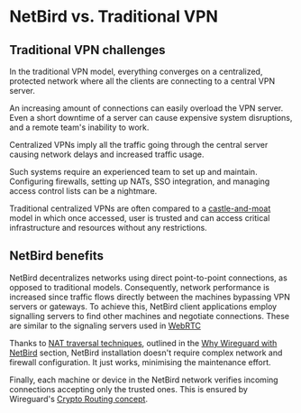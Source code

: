 
<HeroPattern />

# NetBird vs. Traditional VPN

## Traditional VPN challenges
In the traditional VPN model, everything converges on a centralized, protected network where all the clients are connecting to a central VPN server.

An increasing amount of connections can easily overload the VPN server.
Even a short downtime of a server can cause expensive system disruptions, and a remote team's inability to work.

Centralized VPNs imply all the traffic going through the central server causing network delays and increased traffic usage.

Such systems require an experienced team to set up and maintain.
Configuring firewalls, setting up NATs, SSO integration, and managing access control lists can be a nightmare.

Traditional centralized VPNs are often compared to a [castle-and-moat](https://en.wikipedia.org/wiki/Moat) model
in which once accessed, user is trusted and can access critical infrastructure and resources without any restrictions.

## NetBird benefits

NetBird decentralizes networks using direct point-to-point connections, as opposed to traditional models.
Consequently, network performance is increased since traffic flows directly between the machines bypassing VPN servers or gateways.
To achieve this, NetBird client applications employ signalling servers to find other machines and negotiate connections.
These are similar to the signaling servers used in [WebRTC](https://developer.mozilla.org/en-US/docs/Web/API/WebRTC_API/Signaling_and_video_calling#the_signaling_server)

Thanks to [NAT traversal techniques](https://en.wikipedia.org/wiki/NAT_traversal),
outlined in the [Why Wireguard with NetBird](/docs/about-netbird/why-wireguard-with-netbird) section,
NetBird installation doesn't require complex network and firewall configuration.
It just works, minimising the maintenance effort.

Finally, each machine or device in the NetBird network verifies incoming connections accepting only the trusted ones.
This is ensured by Wireguard's [Crypto Routing concept](https://www.wireguard.com/#cryptokey-routing).